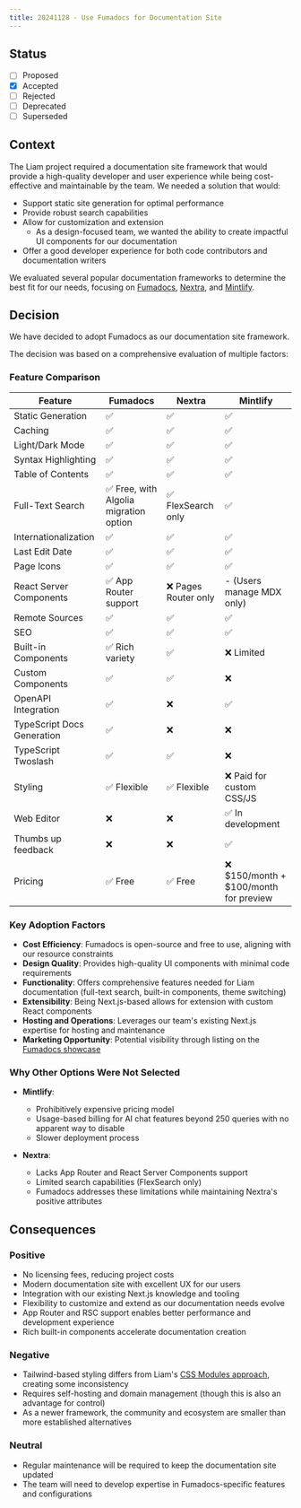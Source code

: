 ```yaml
---
title: 20241128 - Use Fumadocs for Documentation Site
---
```


## Status

- [ ] Proposed
- [x] Accepted
- [ ] Rejected
- [ ] Deprecated
- [ ] Superseded

## Context

The Liam project required a documentation site framework that would provide a high-quality developer and user experience while being cost-effective and maintainable by the team. We needed a solution that would:

- Support static site generation for optimal performance
- Provide robust search capabilities
- Allow for customization and extension
  - As a design-focused team, we wanted the ability to create impactful UI components for our documentation
- Offer a good developer experience for both code contributors and documentation writers

We evaluated several popular documentation frameworks to determine the best fit for our needs, focusing on [Fumadocs](https://fumadocs.vercel.app/), [Nextra](https://nextra.site/), and [Mintlify](https://mintlify.com/).

## Decision

We have decided to adopt Fumadocs as our documentation site framework.

The decision was based on a comprehensive evaluation of multiple factors:

### Feature Comparison

| Feature                    | Fumadocs                               | Nextra               | Mintlify                               |
| -------------------------- | -------------------------------------- | -------------------- | -------------------------------------- |
| Static Generation          | ✅                                     | ✅                   | ✅                                     |
| Caching                    | ✅                                     | ✅                   | ✅                                     |
| Light/Dark Mode            | ✅                                     | ✅                   | ✅                                     |
| Syntax Highlighting        | ✅                                     | ✅                   | ✅                                     |
| Table of Contents          | ✅                                     | ✅                   | ✅                                     |
| Full-Text Search           | ✅ Free, with Algolia migration option | ✅ FlexSearch only   | ✅                                     |
| Internationalization       | ✅                                     | ✅                   | ✅                                     |
| Last Edit Date             | ✅                                     | ✅                   | ✅                                     |
| Page Icons                 | ✅                                     | ✅                   | ✅                                     |
| React Server Components    | ✅ App Router support                  | ❌ Pages Router only | - (Users manage MDX only)              |
| Remote Sources             | ✅                                     | ✅                   | ✅                                     |
| SEO                        | ✅                                     | ✅                   | ✅                                     |
| Built-in Components        | ✅ Rich variety                        | ✅                   | ❌ Limited                             |
| Custom Components          | ✅                                     | ✅                   | ❌                                     |
| OpenAPI Integration        | ✅                                     | ❌                   | ✅                                     |
| TypeScript Docs Generation | ✅                                     | ❌                   | ❌                                     |
| TypeScript Twoslash        | ✅                                     | ✅                   | ❌                                     |
| Styling                    | ✅ Flexible                            | ✅ Flexible          | ❌ Paid for custom CSS/JS              |
| Web Editor                 | ❌                                     | ❌                   | ✅ In development                      |
| Thumbs up feedback         | ❌                                     | ❌                   | ✅                                     |
| Pricing                    | ✅ Free                                | ✅ Free              | ❌ $150/month + $100/month for preview |

### Key Adoption Factors

- **Cost Efficiency**: Fumadocs is open-source and free to use, aligning with our resource constraints
- **Design Quality**: Provides high-quality UI components with minimal code requirements
- **Functionality**: Offers comprehensive features needed for Liam documentation (full-text search, built-in components, theme switching)
- **Extensibility**: Being Next.js-based allows for extension with custom React components
- **Hosting and Operations**: Leverages our team's existing Next.js expertise for hosting and maintenance
- **Marketing Opportunity**: Potential visibility through listing on the [Fumadocs showcase](https://fumadocs.vercel.app/showcase)

### Why Other Options Were Not Selected

- **Mintlify**:

  - Prohibitively expensive pricing model
  - Usage-based billing for AI chat features beyond 250 queries with no apparent way to disable
  - Slower deployment process

- **Nextra**:
  - Lacks App Router and React Server Components support
  - Limited search capabilities (FlexSearch only)
  - Fumadocs addresses these limitations while maintaining Nextra's positive attributes

## Consequences

### Positive

- No licensing fees, reducing project costs
- Modern documentation site with excellent UX for our users
- Integration with our existing Next.js knowledge and tooling
- Flexibility to customize and extend as our documentation needs evolve
- App Router and RSC support enables better performance and development experience
- Rich built-in components accelerate documentation creation

### Negative

- Tailwind-based styling differs from Liam's [CSS Modules approach](https://liambx.com/docs/contributing/adr/20241003-use-css-modules-for-styling), creating some inconsistency
- Requires self-hosting and domain management (though this is also an advantage for control)
- As a newer framework, the community and ecosystem are smaller than more established alternatives

### Neutral

- Regular maintenance will be required to keep the documentation site updated
- The team will need to develop expertise in Fumadocs-specific features and configurations
